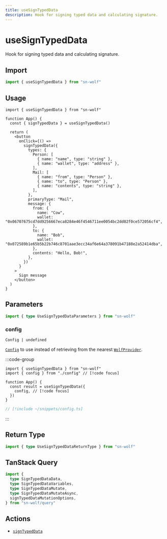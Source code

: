 ```yaml
---
title: useSignTypedData
description: Hook for signing typed data and calculating signature.
---
```


# useSignTypedData

Hook for signing typed data and calculating signature.

## Import

```ts
import { useSignTypedData } from "sn-wolf"
```

## Usage

```tsx [index.tsx]
import { useSignTypedData } from "sn-wolf"

function App() {
  const { signTypedData } = useSignTypedData()

  return (
    <button
      onClick={() =>
        signTypedData({
          types: {
            Person: [
              { name: "name", type: "string" },
              { name: "wallet", type: "address" },
            ],
            Mail: [
              { name: "from", type: "Person" },
              { name: "to", type: "Person" },
              { name: "contents", type: "string" },
            ],
          },
          primaryType: "Mail",
          message: {
            from: {
              name: "Cow",
              wallet: "0x06707675cd7dd9256667eca8284e46f4546711ee0054bc2dd02f0ce572056cf4",
            },
            to: {
              name: "Bob",
              wallet: "0x072589b1e65b5b22b746c8701aae3ecc34af6e64a378091b47188e2a52414dba",
            },
            contents: "Hello, Bob!",
          },
        })
      }
    >
      Sign message
    </button>
  )
}
```

## Parameters

```ts
import { type UseSignTypedDataParameters } from "sn-wolf"
```

### config

`Config | undefined`

[`Config`](/react/api/createConfig#config) to use instead of retrieving from the nearest [`WolfProvider`](/react/api/WolfProvider).

:::code-group
```tsx [index.tsx]
import { useSignTypedData } from "sn-wolf"
import { config } from "./config" // [!code focus]

function App() {
  const result = useSignTypedData({
    config, // [!code focus]
  })
}
```

```ts [config.ts]
// [!include ~/snippets/config.ts]
```
:::


<MutationOptions mutate="signTypedData" TData="SignTypedDataData" TError="SignTypedDataErrorType" TVariables="SignTypedDataVariables" />

## Return Type

```ts
import { type UseSignTypedDataReturnType } from "sn-wolf"
```


<MutationResult mutate="signTypedData" TData="SignTypedDataData" TError="SignTypedDataErrorType" TVariables="SignTypedDataVariables" />

## TanStack Query

```ts
import {
  type SignTypedDataData,
  type SignTypedDataVariables,
  type SignTypedDataMutate,
  type SignTypedDataMutateAsync,
  signTypedDataMutationOptions,
} from "sn-wolf/query"
```

## Actions

- [`signTypedData`](/core/actions/signTypedData)
